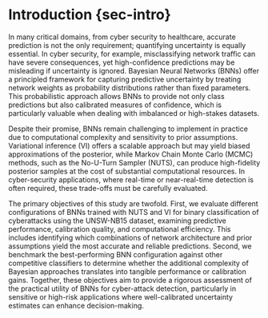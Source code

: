 # Introduction {sec-intro}

In many critical domains, from cyber security to healthcare, accurate prediction is not the only requirement; quantifying uncertainty is equally essential. In cyber security, for example, misclassifying network traffic can have severe consequences, yet high-confidence predictions may be misleading if uncertainty is ignored. Bayesian Neural Networks (BNNs) offer a principled framework for capturing predictive uncertainty by treating network weights as probability distributions rather than fixed parameters. This probabilistic approach allows BNNs to provide not only class predictions but also calibrated measures of confidence, which is particularly valuable when dealing with imbalanced or high-stakes datasets.

Despite their promise, BNNs remain challenging to implement in practice due to computational complexity and sensitivity to prior assumptions. Variational inference (VI) offers a scalable approach but may yield biased approximations of the posterior, while Markov Chain Monte Carlo (MCMC) methods, such as the No-U-Turn Sampler (NUTS), can produce high-fidelity posterior samples at the cost of substantial computational resources. In cyber-security applications, where real-time or near-real-time detection is often required, these trade-offs must be carefully evaluated.

The primary objectives of this study are twofold. First, we evaluate different configurations of BNNs trained with NUTS and VI for binary classification of cyberattacks using the UNSW-NB15 dataset, examining predictive performance, calibration quality, and computational efficiency. This includes identifying which combinations of network architecture and prior assumptions yield the most accurate and reliable predictions. Second, we benchmark the best-performing BNN configuration against other competitive classifiers to determine whether the additional complexity of Bayesian approaches translates into tangible performance or calibration gains. Together, these objectives aim to provide a rigorous assessment of the practical utility of BNNs for cyber-attack detection, particularly in sensitive or high-risk applications where well-calibrated uncertainty estimates can enhance decision-making.



